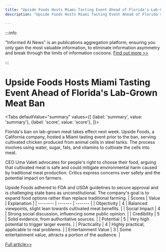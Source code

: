 ```yaml
---
title: "Upside Foods Hosts Miami Tasting Event Ahead of Florida's Lab-Grown Meat Ban"
description: "Upside Foods Hosts Miami Tasting Event Ahead of Florida's Lab-Grown Meat Ban"

---
```



:::info

"Informed AI News" is an publications aggregation platform, ensuring you only gain the most valuable information, to eliminate information asymmetry and break through the limits of information cocoons.  [Find out more >>](/)

:::

# Upside Foods Hosts Miami Tasting Event Ahead of Florida's Lab-Grown Meat Ban


<Tabs
	defaultValue="summary"
	values={[
	{label: 'summary', value: 'summary'},
	{label: 'score', value: 'score'},
]}>
<TabItem value="summary">


Florida's ban on lab-grown meat takes effect next week. Upside Foods, a California company, hosted a Miami tasting event prior to the ban, serving cultivated chicken produced from animal cells in steel tanks. The process involves using water, sugar, fats, and vitamins to cultivate the cells into meat.

CEO Uma Valeti advocates for people's right to choose their food, arguing that cultivated meat is safe and could mitigate environmental harm caused by traditional meat production. Critics express concerns over safety and the potential impact on farmers.

Upside Foods adhered to FDA and USDA guidelines to secure approval and is challenging state bans as unconstitutional. The company's goal is to expand food options rather than replace traditional farming.
</TabItem>
<TabItem value="score">
	| Scores     | Value   | Explanation |
	| -------- | ------- | ------- |
	| Objectivity  | 4    | Balanced viewpoints, slight lean towards cultivated meat benefits.    |
	| Social Impact | 4     | Strong social discussion, influencing some public opinion.    |
	| Credibility    | 5    | Solid evidence, from authoritative sources.    |
	| Potential    | 5    | Very high potential to trigger larger events.    |
	| Practicality    | 4    | Highly practical, applicable to real problems.    |
	| Entertainment Value    | 3    | Some entertainment value, attracts a portion of the audience.    |
</TabItem>
</Tabs>

[Full article>>](https://apnews.com/article/florida-lab-grown-meat-ban-1613765b1750119ff265fb3c5c56e2aa)
